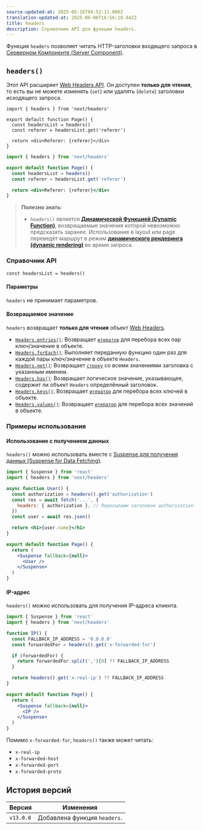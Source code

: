 ```yaml
---
source-updated-at: 2025-05-16T04:52:11.000Z
translation-updated-at: 2025-06-06T16:56:18.442Z
title: headers
description: Справочник API для функции headers.
---
```


Функция `headers` позволяет читать HTTP-заголовки входящего запроса в [Серверном Компоненте (Server Component)](/docs/app/building-your-application/rendering/server-components).

## `headers()`

Этот API расширяет [Web Headers API](https://developer.mozilla.org/docs/Web/API/Headers). Он доступен **только для чтения**, то есть вы не можете изменять (`set`) или удалять (`delete`) заголовки исходящего запроса.

```tsx filename="app/page.tsx" switcher
import { headers } from 'next/headers'

export default function Page() {
  const headersList = headers()
  const referer = headersList.get('referer')

  return <div>Referer: {referer}</div>
}
```

```jsx filename="app/page.js" switcher
import { headers } from 'next/headers'

export default function Page() {
  const headersList = headers()
  const referer = headersList.get('referer')

  return <div>Referer: {referer}</div>
}
```

> **Полезно знать**:
>
> - `headers()` является **[Динамической Функцией (Dynamic Function)](/docs/app/building-your-application/rendering/server-components#server-rendering-strategies#dynamic-functions)**, возвращаемые значения которой невозможно предсказать заранее. Использование в layout или page переведёт маршрут в режим **[динамического рендеринга (dynamic rendering)](/docs/app/building-your-application/rendering/server-components#dynamic-rendering)** во время запроса.

### Справочник API

```tsx
const headersList = headers()
```

#### Параметры

`headers` не принимает параметров.

#### Возвращаемое значение

`headers` возвращает **только для чтения** объект [Web Headers](https://developer.mozilla.org/docs/Web/API/Headers).

- [`Headers.entries()`](https://developer.mozilla.org/docs/Web/API/Headers/entries): Возвращает [`итератор`](https://developer.mozilla.org/docs/Web/JavaScript/Reference/Iteration_protocols) для перебора всех пар ключ/значение в объекте.
- [`Headers.forEach()`](https://developer.mozilla.org/docs/Web/API/Headers/forEach): Выполняет переданную функцию один раз для каждой пары ключ/значение в объекте `Headers`.
- [`Headers.get()`](https://developer.mozilla.org/docs/Web/API/Headers/get): Возвращает [`строку`](https://developer.mozilla.org/docs/Web/JavaScript/Reference/Global_Objects/String) со всеми значениями заголовка с указанным именем.
- [`Headers.has()`](https://developer.mozilla.org/docs/Web/API/Headers/has): Возвращает логическое значение, указывающее, содержит ли объект `Headers` определённый заголовок.
- [`Headers.keys()`](https://developer.mozilla.org/docs/Web/API/Headers/keys): Возвращает [`итератор`](https://developer.mozilla.org/docs/Web/JavaScript/Reference/Iteration_protocols) для перебора всех ключей в объекте.
- [`Headers.values()`](https://developer.mozilla.org/docs/Web/API/Headers/values): Возвращает [`итератор`](https://developer.mozilla.org/docs/Web/JavaScript/Reference/Iteration_protocols) для перебора всех значений в объекте.

### Примеры использования

#### Использование с получением данных

`headers()` можно использовать вместе с [Suspense для получения данных (Suspense for Data Fetching)](/docs/app/building-your-application/data-fetching/fetching-caching-and-revalidating).

```jsx filename="app/page.js"
import { Suspense } from 'react'
import { headers } from 'next/headers'

async function User() {
  const authorization = headers().get('authorization')
  const res = await fetch('...', {
    headers: { authorization }, // Пересылаем заголовок authorization
  })
  const user = await res.json()

  return <h1>{user.name}</h1>
}

export default function Page() {
  return (
    <Suspense fallback={null}>
      <User />
    </Suspense>
  )
}
```

#### IP-адрес

`headers()` можно использовать для получения IP-адреса клиента.

```jsx filename="app/page.js"
import { Suspense } from 'react'
import { headers } from 'next/headers'

function IP() {
  const FALLBACK_IP_ADDRESS = '0.0.0.0'
  const forwardedFor = headers().get('x-forwarded-for')

  if (forwardedFor) {
    return forwardedFor.split(',')[0] ?? FALLBACK_IP_ADDRESS
  }

  return headers().get('x-real-ip') ?? FALLBACK_IP_ADDRESS
}

export default function Page() {
  return (
    <Suspense fallback={null}>
      <IP />
    </Suspense>
  )
}
```

Помимо `x-forwarded-for`, `headers()` также может читать:

- `x-real-ip`
- `x-forwarded-host`
- `x-forwarded-port`
- `x-forwarded-proto`

## История версий

| Версия    | Изменения                     |
| --------- | ----------------------------- |
| `v13.0.0` | Добавлена функция `headers`.  |